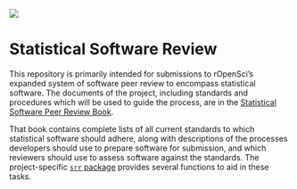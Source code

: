 
<!-- README.md is generated from README.Rmd. Please edit that file -->

![](icon_lettering_color.png)

# Statistical Software Review

This repository is primarily intended for submissions to rOpenSci's expanded
system of software peer review to encompass statistical software. The documents
of the project, including standards and procedures which will be used to guide
the process, are in the [Statistical Software Peer Review
Book](https://ropenscilabs.github.io/statistical-software-review-book/index.html).

That book contains complete lists of all current standards to which statistical
software should adhere, along with descriptions of the processes developers
should use to prepare software for submission, and which reviewers should use
to assess software against the standards. The project-specific [`srr`
package](https://github.com/ropenscilabs/srr) provides several functions to
aid in these tasks.

